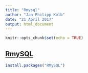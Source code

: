```yaml
---
title: "Rmysql"
author: "Jan-Philipp Kolb"
date: "21 April 2017"
output: html_document
---
```


```r
knitr::opts_chunk$set(echo = TRUE)
```

## [RmySQL](https://www.r-bloggers.com/rmysql-version-0-10-2-full-ssl-support/)


```r
install.packages("RMySQL")
```

